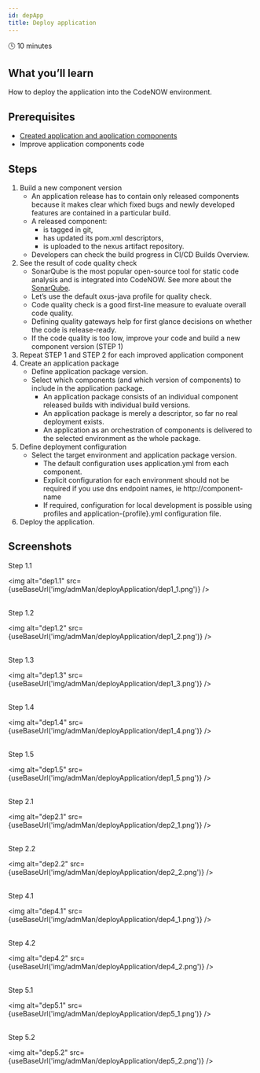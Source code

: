 ```yaml
---
id: depApp
title: Deploy application
---
```



🕓 10 minutes

## What you’ll learn

How to deploy the application into the CodeNOW environment. 

## Prerequisites

- [Created application and application components](https://vitsestak.github.io/code_now/docs/admMan/creNewApp/)
- Improve application components code

## Steps

1. Build a new component version
    - An application release has to contain only released components because it makes clear which fixed bugs and newly developed features are contained in a particular build.
    - A released component:
      - is tagged in git,
      - has updated its pom.xml descriptors,
      - is uploaded to the nexus artifact repository.
    - Developers can check the build progress in CI/CD Builds Overview.
2. See the result of code quality check
    - SonarQube is the most popular open-source tool for static code analysis and is integrated into CodeNOW. See more about the [SonarQube](https://docs.sonarqube.org/latest/). 
    - Let’s use the default oxus-java profile for quality check.
    - Code quality check is a good first-line measure to evaluate overall code quality.
    - Defining quality gateways help for first glance decisions on whether the code is release-ready.
    - If the code quality is too low, improve your code and build a new component version (STEP 1)
3. Repeat STEP 1 and STEP 2 for each improved application component
4. Create an application package
    - Define application package version.
    - Select which components (and which version of components) to include in the application package.
      - An application package consists of an individual component released builds with individual build versions.
      - An application package is merely a descriptor, so far no real deployment exists.
      - An application as an orchestration of components is delivered to the selected environment as the whole package.
5. Define deployment configuration
    - Select the target environment and application package version. 
      - The default configuration uses application.yml from each component.
      - Explicit configuration for each environment should not be required if you use dns endpoint names, ie http://component-name
      - If required, configuration for local development is possible using profiles and application-{profile}.yml configuration file.
6. Deploy the application. 

## Screenshots

Step 1.1

<img alt="dep1.1" src={useBaseUrl('img/admMan/deployApplication/dep1_1.png')} />
<br/><br/>

Step 1.2

<img alt="dep1.2" src={useBaseUrl('img/admMan/deployApplication/dep1_2.png')} />
<br/><br/>

Step 1.3

<img alt="dep1.3" src={useBaseUrl('img/admMan/deployApplication/dep1_3.png')} />
<br/><br/>

Step 1.4

<img alt="dep1.4" src={useBaseUrl('img/admMan/deployApplication/dep1_4.png')} />
<br/><br/>

Step 1.5

<img alt="dep1.5" src={useBaseUrl('img/admMan/deployApplication/dep1_5.png')} />
<br/><br/>

Step 2.1

<img alt="dep2.1" src={useBaseUrl('img/admMan/deployApplication/dep2_1.png')} />
<br/><br/>

Step 2.2

<img alt="dep2.2" src={useBaseUrl('img/admMan/deployApplication/dep2_2.png')} />
<br/><br/>

Step 4.1

<img alt="dep4.1" src={useBaseUrl('img/admMan/deployApplication/dep4_1.png')} />
<br/><br/>

Step 4.2

<img alt="dep4.2" src={useBaseUrl('img/admMan/deployApplication/dep4_2.png')} />
<br/><br/>

Step 5.1

<img alt="dep5.1" src={useBaseUrl('img/admMan/deployApplication/dep5_1.png')} />
<br/><br/>

Step 5.2

<img alt="dep5.2" src={useBaseUrl('img/admMan/deployApplication/dep5_2.png')} />
<br/><br/>